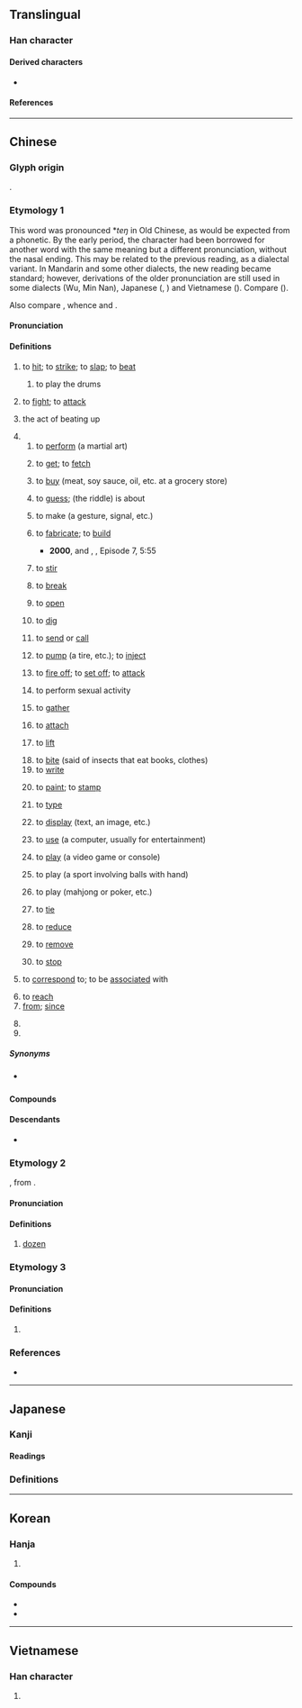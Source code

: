 {{character info}}
==Translingual==
{{stroke order|strokes=5}}

===Han character===
{{Han char|rn=64|rad=手|as=02|sn=5|four=51020|canj=QMN|ids=⿰扌丁}}

====Derived characters====
* {{l|mul|[[咑]], [[𭯾]], [[𪭫]], [[𭠢]], [[𨴆]], [[𫩿]]}}

====References====
{{Han ref|kx=0417.120|dkj=11781|dj=0763.130|hdz=31825.050|uh=6253}}

----

==Chinese==
{{zh-forms}}

===Glyph origin===
{{Han etym}}
{{Han compound|手|丁|c1=s|c2=p|alt1=扌|t1=hand|ls=psc}}.

===Etymology 1===
This word was pronounced *''teŋ'' in Old Chinese, as would be expected from a {{zh-l|丁}} phonetic. By the early {{w|Ming dynasty|Ming}} period, the character had been borrowed for another word with the same meaning but a different pronunciation, without the nasal ending. This may be related to the previous reading, as a dialectal variant. In Mandarin and some other dialects, the new reading became standard; however, derivations of the older pronunciation are still used in some dialects (Wu, Min Nan), Japanese ({{m|ja|ちょう|tr=chō}}, {{m|ja|てい|tr=tei}}) and Vietnamese ({{m|vi|đánh}}). Compare {{cog|lus|dêng|tr=deŋᴴ|t=to throw; to fling; to hammer}} ({{zh-ref|Schuessler, 2007}}).

Also compare {{cog|mkh-pro|*dah|*dah ~ daʔ|to hit, to meet}}, whence {{cog|mnw|ဒး||tr=tɛ̀h|to hit (a mark), meet with, reach [goal], be correct, apposite, to fit}} and {{cog|km|ទះ||to slap, to strike}}.

====Pronunciation====
{{zh-pron
|m=dǎ
|ma=Zh-dǎ.ogg
|m-s=da3
|dg=да2
|c=daa2
|c-t=a2
|g=da3
|h=pfs=tá;gd=da3
|j=da2
|mb=dǎ
|md=dā
|mn=táⁿ/tá
|mn-t=da2
|w=2tan
|x=da3
|mc=y
|oc=y
|cat=v,n,conj,prep,part,pn
}}

====Definitions====
{{zh-hanzi}}

# to [[hit]]; to [[strike]]; to [[slap]]; to [[beat]]
#: {{zh-x|別 打 人。|Don't '''hit''' people.}}
#: {{zh-x|打 蚊子|to '''swat''' mosquitoes}}
## to play the drums
##: {{zh-x|打 鼓|to '''play''' the drums}}
# to [[fight]]; to [[attack]]
#: {{zh-x|打架|to come to blows; to fight}}
#: {{zh-x|二戰 ^德國 為什麼 要 打 ^蘇聯？|In World War II, why did Germany '''attack''' the Soviet Union?}}
# the act of beating up
#: {{zh-x|他 挨 了 一 頓 打。|He was beaten up.}}
# {{n-g|Used as a dummy verb to make a verbal phrase from a noun, including but not limited to:}}
## to [[perform]] (a martial art)
##: {{zh-x|打 太極拳|to perform Tai Chi}}
## to [[get]]; to [[fetch]]
##: {{zh-x|打 水|to '''get''' water}}
## to [[buy]] (meat, soy sauce, oil, etc. at a grocery store)
##: {{zh-x|打.醬油|to '''buy''' soy sauce}}
## to [[guess]]; (the riddle) is about
##: {{zh-x|打 一 人物|to '''guess''' a person}}
## to make (a gesture, signal, etc.)
##: {{zh-x|打 招呼|to say hello}}
##: {{zh-x|打呵欠|to yawn}}
##: {{zh-x|打 右燈|to put on the right turn signal (when driving)|C}}
## to [[fabricate]]; to [[build]]
##: {{zh-x|打 刀|to '''make''' a knife}}
##: {{zh-x|打 牆|to '''build''' a wall}}
##: {{zh-x|打 毛衣|to '''knit''' a sweater}}
##* '''2000''', {{w2|zh|梁左}} and {{lang|zh|梁歡}}, {{w2|zh|pref=《|閒人馬大姐|suf=》}}, Episode 7, 5:55
##*: {{zh-x|這 桌椅板凳 都 得{děi} 從新 打，太 麻煩{fan}。|All these tables, chairs, and stools need to be '''built''' anew; [this is] too laborious.|M-BJ}}
## to [[stir]]
##: {{zh-x|打 算盤|to calculate with an abacus}}
##: {{zh-x|打 方向盤|to turn a steering wheel}}
##: {{zh-x|打 蛋{daan6-2}|to '''whip''' an egg|C}}
## to [[break]]
##: {{zh-x|我 把 暖壺 打 了。|I '''broke''' the vacuum flask.}}
##: {{zh-x|碗 打 了|the bowl was '''broken''' [by someone/something]}}
##: {{zh-x|雞飛蛋打|having lost everything}}
## to [[open]]
##: {{zh-x|打 帳子|to open (or set up) the bed curtains}}
##: {{zh-x|打開|to open}}
## to [[dig]]
##: {{zh-x|打 井|to '''dig''' a well}}
## to [[send]] or [[call]]
##: {{zh-x|打 電報|to '''send''' a telegraph}}
##: {{zh-x|打 電話|to '''call''' on the telephone}}
##: {{zh-x|打 手機|to '''call''' on the cellphone}}
##: {{zh-x|到 咗 機場 就 打 畀 我。|'''Call''' me when you arrive at the airport.|C}}
##: {{zh-x|對不{bu}起，打 錯 了。|Sorry, I got the wrong number.}}
## to [[pump]] (a tire, etc.); to [[inject]]
##: {{zh-x|打 氣|to '''pump''' air into something}}
##: {{zh-x|打 疫苗|to '''get''' a vaccine}}
## {{lb|zh|involving|_|gunpowder}} to [[fire off]]; to [[set off]]; to [[attack]]
##: {{zh-x|打 槍|to '''fire''' a gun (mainly used in China)}}
##: {{zh-x|打 炮仗{zhang}|to '''set off''' a firecracker}}
## {{lb|zh|vulgar}} to perform sexual activity
##: {{zh-x|打炮|to '''have''' sex}}
##: {{zh-x|打手槍|to masturbate}}
## to [[gather]]
##: {{zh-x|打成一片|to get along well with everyone else}}
## to [[attach]]
##: {{zh-x|打.蠟|to wax}}
##: {{zh-x|打 補丁|to patch up}}
## to [[lift]]
##: {{zh-x|打 燈籠|to carry a lighted lantern}}
## to [[bite]] (said of insects that eat books, clothes)
## to [[write]]
##: {{zh-x|打 證明|to write out a testimonial}}
##: {{zh-x|打 介紹信|to write a recommendation letter}}
## to [[paint]]; to [[stamp]]
##: {{zh-x|打 格子|to draw a grid}}
##: {{zh-x|打 郵戳|to postmark}}
## {{lb|zh|computer}} to [[type]]
##: {{zh-x|“啲\o{d}的{i1}” 字 點 打{daa2}？|How do you '''type''' "{{m|zh|啲|o的}}"?|C}}
## to [[display]] (text, an image, etc.)
##: {{zh-x|屏幕 上 打 出 兩 行{háng} 字。|Two lines of text display on the screen.}}
## to [[use]] (a computer, usually for entertainment)
##: {{zh-x|打 電腦|to '''use''' a computer}}
## to [[play]] (a video game or console)
##: {{zh-x|打 電動|to '''play''' video game}}
## to play (a sport involving balls with hand)
##: {{zh-x|打 壁球|to '''play''' squash}}
##: {{zh-x|打 一 場 輸 一 場|'''play''' a round and lose a round}}
##: {{zh-x|打波|to '''play''' a ball game|C}}
## to play (mahjong or poker, etc.)
##: {{zh-x|打 麻雀{zoek3-2}|to '''play''' mahjong|C}}
##: {{zh-x|打 撲{pú}克{kèr}|to '''play''' poker|M-UIB}}
##: {{zh-x|打牌}}
## to [[tie]] {{attention|zh|only refers to tying specific types of things?}}
##: {{zh-x|打 領結|to '''tie''' a bowtie}}
##: {{zh-x|打 煲呔|to '''tie''' a bowtie|C}}
## to [[reduce]]
##: {{zh-x|打.價|to bargain}}
## to [[remove]]
##: {{zh-x|打.蟲|to kill insects}}
## to [[stop]]
##: {{zh-x|打住|to stop}}
# {{lb|zh|Cantonese}} to [[correspond]] to; to be [[associate]]d with
#: {{zh-x|已經 唔記得 邊個 打 邊個|have already forgotten which one '''goes with''' which one|C}}
# to [[reach]]
# [[from]]; [[since]]
#: {{zh-x|打 東邊 來 了 個 喇嘛|'''from''' the east comes a lama}}
#: {{zh-x|打 今兒{r} 起|'''from''' today onward}}
# {{n-g|a meaningless participle.}}
# {{surname|zh}}

=====Synonyms=====
* {{s|to hit}} {{zh-l|揍}}
{{zh-dial}}

====Compounds====
{{zh-der|hide_pron=1|半打|吹打<!--:wind and percussion music-->|打擊|打氣<!--:to inflate; to pump up-->|打電話<!--:to make a phone call-->|打針<!--:to inject-->|拳打<!--:to punch-->|打劫<!--:to rob-->|打字<!--:to type-->|打工|打功夫|串打|代打|單打|墩打|安打|對打|帶打|廝打|從打|扑打|打七|打下|打中|打乖|打交|打人|打仔|打仗|打令|打仰|打伙|打住|打併|打供|打倒|打傘|打傷|打僉|打價|打光|打入|打到|打動|打勘|打勝|打勾|打包|打化|打千|打博|打卡|打卦|打卯|打印|打參|打叉|打合|打吵|打呼|打和|打哄|打哨|打哩|打問|打喚|打嗝|打嗤|打嘴|打噎|打噤|打圈|打圍|打團|打坐|打坑|打垛|打垮|打場|打壓|打外|打夢|打夥|打夯|打套|打奪|打孔|打定|打寒|打對|打尖|打就|打尾|打屁|打岔|打差|打帳|打幌|打幡|打平|打并|打幹|打底|打彈|打從|打恭|打悲|打情|打愣|打慘|打截|打戰|打扇|打手|打扮|打折|打抹|打拍|打拚|打招|打拳|打拴|打拷|打拼|打挾|打捏|打捕|打捱|打掃|打掙|打探|打換|打揭|打揲|打摑|打摸|打摺|打撇|打撅|打撈|打撐|打撲|打擾|打攏|打攔|打攙|打攛|打攪|打救|打敖|打敗|打散|打數|打料|打斷|打旋|打早|打春|打暖|打更|打架|打枷|打柴|打桃|打槍|打槳|打樁|打樣|打橫|打歌|打死|打殺|打比|打水|打油|打泡|打消|打混|打渲|打渾|打溼|打滅|打滑|打滾|打漿|打灘|打火|打炮|打烊|打熬|打熱|打爛|打爻|打牌|打牲|打狗|打獵|打球|打理|打瓦|打生|打當|打疊|打疾|打發|打盹|打看|打眼|打睃|打睡|打瞳|打短|打砌|打破|打碎|打碑|打磨|打祭|打視|打禪|打稻|打稿|打穀|打空|打競|打算|打簇|打粗|打糧|打細|打結|打網|打緊|打總|打繖|打罕|打罵|打羅|打翻|打考|打聽|打背|打胎|打脊|打脫|打腳|打花|打茶|打著|打落|打藥|打虎|打蠟|打製|打要|打覷|打詐|打試|打話|打調|打諒|打諢|打謊|打謎|打賞|打賭|打起|打趁|打趣|打跌|打跳|打踅|打蹔|打躉|打躬|打輸|打轉|打轎|打迭|打退|打通|打造|打過|打道|打選|打酒|打醮|打量|打鋪|打錢|打鍋|打鐘|打鐵|打開|打閒|打降|打雜|打雷|打靶|打響|打頭|打顫|打食|打飯|打馬|打鬥|打鬧|打鬨|打鬼|打魚|打鳴|打麤|打麥|打點|打鼓|打鼾|打齁|打齋|打齪|扭打|抽打|拍打|招打|拷打|挨打|捱打|捶打|排打|揪打|搕打|搥打|摔打|摜打|撇打|撕打|撲打|擊打|攻打|敦打|敲打|款打|步打|武打|毀打|毆打|毒打|混打|痛打|白打|相打|短打|磕打|笞打|自打|臭打|蘇打|西打|責打|起打|跌打|長打|開打|雙打|鞭打|飽打|鬥打|不經打|伏打電池|匾打側卓|佯打耳睜|不打慳|不打緊|包打聽|圍城打援|不打自招|實打實|乾打雷|寬打窄用|和尚打傘|就棍打腿|倒打一耙|咳聲打氣|天打雷劈|山打根|主打歌|倒打鑼兒|不打話|八字打開|喬裝打扮|屈打成招|就此打住|小打扮兒|告老打罷|寬打周遭|完全打擊|不打點|乘火打劫|單打獨鬥|大打出手|失驚打怪|全壘打|寬打料帳|單打一|唱作念打|咳歌打戰|呆打頦|嘴打人|反打瓦|一網打盡|不打量|打雪戰|打塔墩|打飢荒|打張驚兒|打牙巴骨|打官防|打成一團|打呼嚕|打印子|打炮戲|打飽嗝|打知名度|打字員|打通兒|打圓相|打混葫蘆|打背公|打料帳|打關節|打水撇兒|打啞謎|打黑線|打擊異己|打人罵狗|打點行裝|滴滴打打|打街罵巷|打野呵|打燈虎|打夾帳|打骸垢|打卡機|稀里打哄|打對臺|打情罵俏|打正快|打主意|打住話頭|打通關節|打通關|打哈氣|禿子打傘|打喳喳|打道回府|打牙祭|打脊魍魎|打野雞|打勝仗|滿打算|打瞌銃|打定主意|打火造飯|滿打著|打圈子|打花臉|打家劫舍|撒潑打滾|打細算盤|打打算盤|打診法|打飽咯|打官事|打篤磨槎|打字機|打鳳牢龍|打甚麼緊|打算盤|打白賴|打光棍|打夜狐|犧牲打|打夜作|拳打腳踢|打門子|打點滴|打滴溜|打麻將|指南打北|打野盤兒|打背花|打車子|拾頭打滾|打耳刮子|打雞窩|打馬將|打照面|打退堂鼓|打搊拾|打手式|打饑荒|打冷嗝|打花胡哨|打錢兒的|打招呼|打個照會|打個前失|打呵欠|打瞌睡|打出弔入|稍瓜打驢|打旋磨|打補釘|打前失|打樁機|打出手|打火安身|打吵子|打剌孫|打個沉兒|打獨磨|打電玩|打印臺|打得逼直|打年貨|打赤腳|打金印|打話不同|打那麼|打牙戰|打勤勞|打游擊|打耳光|打平火|打攔頭雷|打耳喑|打龍袍|打頭風|打脊匹夫|打麻雀|打瓜子|打水機|打問訊|歪打正著|打太平拳|打鐵匠|打磨盤|打交道|打擊率|打響瓜兒|打打倈倈|打阿老|拍手打腳|照相打字|打談的|打午尖|打頭炮|打軟腿兒|打氣爐|打熱椎|打都磨子|打緊板|打頭的|打碗頭|打粉底|打夜胡|打十三|打秋豐|打折扣|打諢發科|打連廂|指定打擊|打冷槍|打擊手|打張雞兒|打鞦韆|打鑾駕|打個照面|打恭作揖|打小算盤|打罵教育|打穀機|打魚郎|打櫻桃|打鐵的|打馬虎|打諢說笑|無精打采|打胸廝撞|打油詩|打噴嚏|打金枝|打香印|打頭陣|打火店|打家劫盜|打寒戰|打起精神|打棍出箱|打手心|打鋪蓋|打城隍|撮科打哄|打嚴嵩|打悲阿|打自得兒|打草兒|打孩歌|打官腔|打花鼓|打撒手|昏盆打醬|打破迷關|打箭爐|成團打塊|打前站|打油飛|挨打受罵|打野食|打寬轉|打酒坐|打短兒|打脫冒|打出頭棍|打隔山炮|打水不渾|打圓場|打諢插科|摑打撾揉|打臉子|打破紀錄|打筋斗|打靠後|打勤獻趣|打游飛|打破飯碗|打高空|摔打砸拉|打哆嗦|打絲線|打磨磨轉|打官話|打燈謎|打羅羅|打票子|打死老虎|打拍子|打辮子|打悶雷|打掩護|打火鐮|打野胡|打下馬威|打個問號|打踅磨|打祭銀|打圖書|打簸箕|打醮水|打市語|打供太保|打擊樂|打官司|打字排版|打鼓兒的|打底稿|打一個吞|打牙兒|穩紮穩打|打個千兒|打打殺殺|打腹稿|打竄鼓|打靶場|打彈子|打領帶|打胡哨|打篤磨|打手勢|明打明|打天下|打坐坡|打猛子|打氣筒|撇呆打墮|打遲局|打板子|打金磚|打點兒|打家截道|打倒褪|打中火|打腫臉龐|打野外|打分數|發科打諢|打佯兒|打牙犯嘴|打抽豐|打著竄鼓|打太極|打通狀|打得火熱|打把式|打順風旗|打把攔|打偏手|打字紙|打順風鑼|打嚏噴|打野火|打搶跪|打齁睡|打衣糧|打鬼淨淨|打茶圍|打打鬧鬧|打過偏手|打禪七|打背弓|打帶跑|打水漂兒|打火機|打大頭腦|沒精打彩|打牆腳|搖鈴打鼓|打赤膊|打前劉海|打梆子|打乾噦|打亮梆子|打破慣例|打成一片|打底子|打破頭|打魚殺家|打破網|打茶會|打晃兒|打旗兒的|打盤旋|打破沙鍋|打滾撒潑|打呆歌|打破頭屑|打中伙|揚鈴打鼓|打棍子|打冷戰|打絕板|打信號|打簧錶|打孔紙帶|打上來|打淨撈乾|打水仗|打火石|打眼色|打裡打外|打太極拳|打邊鼓|滿打滿算|打個花|打保票|打把勢|打哈欠|打廣告|打地灘兒|打入冷宮|打秋風|打包票|打彈珠|打草驚蛇|炮打燈兒|打群架|打官鋪|打盹兒|打躬作揖|打鄉談|甚麼打緊|打地鋪|打聽細底|打息氣|打嘴現世|打屁版|撒科打諢|打電報|打道子|打回票|打敗仗|打敗子|打小報告|打雜的|打樣棍|打明火|打破沉默|打失驚|打挺兒|敲鑼打鼓|插科打諢|打攢盤|打醉眼子|打照會|打孔機|打頦歌|打貼補|成群打夥|打字帶|打牌兒|打寒噤|打眼目|打旺壯|沒打弄|打悶葫蘆|打來回|捎關打節|打獵鼓|打下手的|打沒頭壇|打眼的|打悶棍|打情罵趣|打醋炭|打毛線|打擂臺|打暗號|打蠟機|打麥場|打槳桿|打和哄|打爛帳|打擊樂器|打惡心|打鼓津頭|打齋飯|指東打西|打細泊|打竹舞|打水鼓|打老兒|打毷氉|打稻場|搖旗打鼓|撲交打滾|打屁股|打哈哈|打馬虎眼|打漢子|打枕捶床|打卡鐘|打抱不平|打落水狗|打體己|打輪頭|沒精打采|打擺子|打水平|打裡照外|打拍浮|打加官|打了半跪|打路莊板|打業錢|打談者|打灰堆|打了偏手|打牙訕口|打哨子|打鐵算盤|打耳祭|打鳳撈龍|打鼓說書|打雪仗|打鐵趁熱|打窠地|打眼號|打勾勾|鬼打鈸|風吹雨打|電腦打字|雞毛打帚|誤打誤撞|雨打風吹|鬼打渾|趁哄打劫|說嘴打嘴|風吹浪打|胡打海摔|鑽天打洞|齊打夥兒|精打細算|驢打滾|自打嘴巴|鬼打牆|鬼打更|鬼打撲|雨打雞|驢打滾兒|雨打梨花|雞飛蛋打|零敲碎打|隔山打牛|醉打山門|緊打慢敲|零打碎敲|趁火打劫|裝憨打呆|閒打牙兒|鐵打心腸|遠打週折|跌打損傷|雷打不動|連踢帶打|八竿子打不著/八竿子打不着|打飛機|吹牛不打草稿|肉包子打狗|打成平手|打簿|二打六|打假球|打假波|打小人|神打|媽打|花打|巴打|絲打|梳打|打斧頭|打潛艇|打喊路|打乞嗤|鬼打鬼|打蛇隨棍上|打完齋唔要和尚}}

====Descendants====
* {{desc|ko|치다||to call (on the telephone)|sml=y}}

===Etymology 2===
{{zh-etym-short|打臣}}, from {{der|zh|en|dozen}}.

====Pronunciation====
{{zh-pron
|m=打
|c=daa1
|c-t=da2
|h=pfs=tá;gd=da3
|md=dā
|mn=táⁿ
|mn-t=da2
|w=2tan
|dial=n
|cat=cls
}}

====Definitions====
{{zh-hanzi}}

# [[dozen]]
#: {{zh-x|一 打{dá} 雞蛋|a dozen of eggs}}

===Etymology 3===

====Pronunciation====
{{zh-pron
|m=打
|c=daa2
|dial=n
|cat=n
}}

====Definitions====
{{zh-hanzi}}

# {{zh-only|蘇打}}

===References===
* {{R:yue:Hanzi}}
{{attention|zh|http://humanum.arts.cuhk.edu.hk/Lexis/lexi-mf/search.php?word=%E6%89%93 lists ding2 used in 打頭}}

{{zh-cat|Beginning|Intermediate}}

----

==Japanese==

===Kanji===
{{ja-kanji|grade=3|rs=手02}}

====Readings====
{{ja-readings
|goon=ちょう<ちやう
|kanon=てい
|toon=た
|kanyoon=だ
|kun=う-ち, う-つ, ぶ-つ, ダース-
}}

===Definitions===
{{ja-kanjitab|だあす|ateji=y|yomi=irreg}}
{{ja-see|ダース}}

----

==Korean==

===Hanja===
{{ko-hanja|[[치다|칠]]|타}}

# {{hanja form of|타|[[hit]]; [[strike]]}}

====Compounds====
* {{ko-l|타격|[[strike]]|打擊}}
* {{ko-l|타박상|[[bruise]]|打撲傷}}

----

==Vietnamese==

===Han character===
{{vi-readings|reading=đả, đánh, dừng, đử, tá|rs=手02}}

# {{rfdef|vi|sort=手02}}